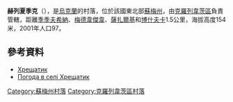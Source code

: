 {{coord|51|38|24|N|33|22|5|E|scale:100000_region:UA|display=title}}

'''赫列夏季克'''（{{lang-uk|Хрещатик}}），是[[烏克蘭|烏克蘭]]的村落，位於該國東北部[[蘇梅州|蘇梅州]]，由[[克羅列韋茨區|克羅列韋茨區]]負責管轄，距離[[季季夫希納_(克羅列韋茨區)|季季夫希納]]、[[梅德韋傑韋_(克羅列韋茨區)|梅德韋傑韋]]、[[薩扎爾基|薩扎爾基]]和[[博什夫卡_(克羅列韋茨區)|博什夫卡]]1.5公里，海拔高度154米，2001年人口97。

==參考資料==
* [http://w1.c1.rada.gov.ua/pls/z7502/A005?rdat1=02.02.2010&rf7571=29197 Хрещатик]{{dead link|date=2018年4月 |bot=InternetArchiveBot |fix-attempted=yes }}
* [http://weather.in.ua/ua/symskaja/27574 Погода в селі Хрещатик] {{Wayback|url=http://weather.in.ua/ua/symskaja/27574 |date=20111219234439 }}

{{DEFAULTSORT:Хрещатик}}
[[Category:蘇梅州村落|Category:蘇梅州村落]]
[[Category:克羅列韋茨區村落|Category:克羅列韋茨區村落]]


{{Sumy-geo-stub}}